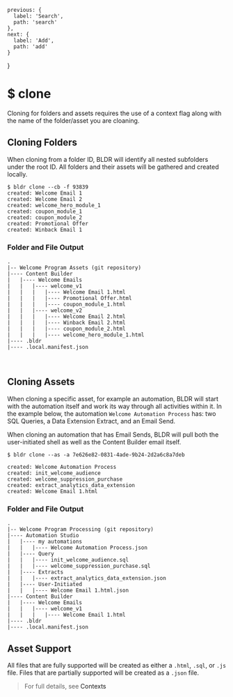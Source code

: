 
    previous: {
      label: 'Search',
      path: 'search'
    },
    next: {
      label: 'Add',
      path: 'add'
    }
  }

# $ clone

Cloning for folders and assets requires the use of a context flag along with the name of the folder/asset you are cloaning. 

## Cloning Folders
When cloning from a folder ID, BLDR will identify all nested subfolders under the root ID. All folders and their assets will be gathered and created locally.

```
$ bldr clone --cb -f 93839
created: Welcome Email 1
created: Welcome Email 2
created: welcome_hero_module_1
created: coupon_module_1
created: coupon_module_2
created: Promotional Offer
created: Winback Email 1 
```

### Folder and File Output

```
.
|-- Welcome Program Assets (git repository)
|---- Content Builder
|   |---- Welcome Emails 
|   |   |---- welcome_v1
|   |   |   |---- Welcome Email 1.html
|   |   |   |---- Promotional Offer.html
|   |   |   |---- coupon_module_1.html
|   |   |---- welcome_v2
|   |   |   |---- Welcome Email 2.html
|   |   |   |---- Winback Email 2.html
|   |   |   |---- coupon_module_2.html
|   |   |   |---- welcome_hero_module_1.html
|---- .bldr
|---- .local.manifest.json
```
<br />

## Cloning Assets

When cloning a specific asset, for example an automation, BLDR will start with the automation itself and work its way through all activities within it. In the example below, the automation `Welcome Automation Process` has: two SQL Queries, a Data Extension Extract, and an Email Send.

When cloning an automation that has Email Sends, BLDR will pull both the user-initiated shell as well as the Content Builder email itself.

```
$ bldr clone --as -a 7e626e82-0831-4ade-9b24-2d2a6c8a7deb

created: Welcome Automation Process
created: init_welcome_audience
created: welcome_suppression_purchase
created: extract_analytics_data_extension
created: Welcome Email 1.html

```

### Folder and File Output

```
.
|-- Welcome Program Processing (git repository)
|---- Automation Studio
|   |---- my automations 
|   |   |---- Welcome Automation Process.json
|   |---- Query 
|   |   |---- init_welcome_audience.sql
|   |   |---- welcome_suppression_purchase.sql
|   |---- Extracts 
|   |   |---- extract_analytics_data_extension.json
|   |---- User-Initiated 
|   |   |---- Welcome Email 1.html.json
|---- Content Builder
|   |---- Welcome Emails 
|   |   |---- welcome_v1
|   |   |   |---- Welcome Email 1.html
|---- .bldr
|---- .local.manifest.json
```

## Asset Support

All files that are fully supported will be created as either a `.html`, `.sql`, or `.js` file. Files that are partially supported will be created as a `.json` file.

> For full details, see <Link href="/documentation/v1/contexts"><a>Contexts</a></Link>
